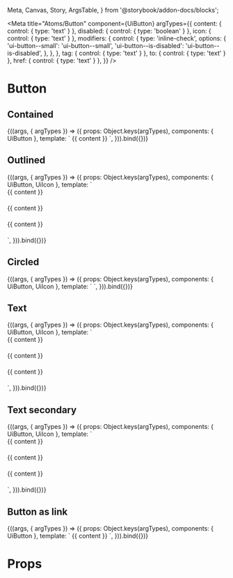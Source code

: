   Meta, Canvas, Story, ArgsTable,
} from '@storybook/addon-docs/blocks';

<Meta
  title="Atoms/Button"
  component={UiButton}
  argTypes={{
    content: { control: { type: 'text' } },
    disabled: { control: { type: 'boolean' } },
    icon: { control: { type: 'text' } },
    modifiers: {
      control: {
        type: 'inline-check',
        options: {
          'ui-button--small': 'ui-button--small',
          'ui-button--is-disabled': 'ui-button--is-disabled',
        },
      },
    },
    tag: { control: { type: 'text' } },
    to: { control: { type: 'text' } },
    href: { control: { type: 'text' } },
  }}
/>

# Button
## Contained
<Canvas>
  <Story
    name="Contained"
    args={{
      content: 'Next',
      disabled: false,
    }}
  >
    {((args, { argTypes }) => ({
      props: Object.keys(argTypes),
      components: { UiButton },
      template: `
        <UiButton
          :class="modifiers"
          :disabled="disabled"
        >
          {{ content }}
        </UiButton>
      `,
    })).bind({})}
  </Story>
</Canvas>

## Outlined
<Canvas>
  <Story
    name="Outlined"
    args={{
      content: 'Next',
      disabled: false,
      icon: 'reversePlus',
    }}
  >
    {((args, { argTypes }) => ({
      props: Object.keys(argTypes),
      components: { UiButton, UiIcon },
      template: `
        <div style="margin-bottom: 20px;">
          <UiButton
            class="ui-button--outlined"
            :class="modifiers"
            :disabled="disabled"
          >
            {{ content }}
          </UiButton>
        </div>
        <div style="margin-bottom: 20px;">
          <UiButton
            class="ui-button--outlined ui-button--has-icon"
            :class="modifiers"
            :disabled="disabled"
          >
            <UiIcon
              :icon="icon"
              class="ui-button__icon"
            />
            <span>{{ content }}</span>
          </UiButton>
        </div>
        <div style="margin-bottom: 20px;">
          <UiButton
            class="ui-button--outlined ui-button--has-icon"
            :class="modifiers"
            :disabled="disabled"
          >
            <span>{{ content }}</span>
            <UiIcon
              :icon="icon"
              class="ui-button__icon ui-button__icon--right"
            />
          </UiButton>
        </div>
      `,
    })).bind({})}
  </Story>
</Canvas>

## Circled
<Canvas>
  <Story
    name="Circled"
    args={{
      disabled: false,
      icon: 'plus',
    }}
  >
    {((args, { argTypes }) => ({
      props: Object.keys(argTypes),
      components: { UiButton, UiIcon },
      template: `
        <UiButton
          class="ui-button--outlined ui-button--circled ui-button--has-icon"
          :class="modifiers"
          :disabled="disabled"
        >
          <UiIcon
            :icon="icon"
          />
        </UiButton>
      `,
    })).bind({})}
  </Story>
</Canvas>

## Text
<Canvas>
  <Story
    name="Text"
    args={{
      content: 'Next',
      disabled: false,
      icon: 'reversePlus',
    }}
  >
    {((args, { argTypes }) => ({
      props: Object.keys(argTypes),
      components: { UiButton, UiIcon },
      template: `
        <div style="margin-bottom: 20px;">
          <UiButton
            class="ui-button--text"
            :class="modifiers"
            :disabled="disabled"
          >
            {{ content }}
          </UiButton>
        </div>
        <div style="margin-bottom: 20px;">
          <UiButton
            class="ui-button--text ui-button--has-icon"
            :class="modifiers"
            :disabled="disabled"
          >
            {{ content }}
            <UiIcon
              :icon="icon"
              class="ui-button__icon ui-button__icon--right"
            />
          </UiButton>
        </div>
        <div style="margin-bottom: 20px;">
          <UiButton
            class="ui-button--text ui-button--has-icon"
            :class="modifiers"
            :disabled="disabled"
          >
            <UiIcon
              :icon="icon"
              class="ui-button__icon"
            />
            {{ content }}
          </UiButton>
        </div>
      `,
    })).bind({})}
  </Story>
</Canvas>

## Text secondary
<Canvas>
  <Story
    name="Text secondary"
    args={{
      content: 'Next',
      disabled: false,
      icon: 'reversePlus',
    }}
  >
    {((args, { argTypes }) => ({
      props: Object.keys(argTypes),
      components: { UiButton, UiIcon },
      template: `
        <div style="margin-bottom: 20px;">
          <UiButton
            class="ui-button--text ui-button--secondary"
            :class="modifiers"
            :disabled="disabled"
          >
            {{ content }}
          </UiButton>
        </div>
        <div style="margin-bottom: 20px;">
          <UiButton
            class="ui-button--text ui-button--secondary ui-button--has-icon"
            :class="modifiers"
            :disabled="disabled"
          >
            {{ content }}
            <UiIcon
              :icon="icon"
              class="ui-button__icon ui-button__icon--right"
            />
          </UiButton>
        </div>
        <div style="margin-bottom: 20px;">
          <UiButton
            class="ui-button--text ui-button--secondary ui-button--has-icon"
            :class="modifiers"
            :disabled="disabled"
          >
            <UiIcon
              :icon="icon"
              class="ui-button__icon"
            />
            {{ content }}
          </UiButton>
        </div>
      `,
    })).bind({})}
  </Story>
</Canvas>

## Button as link

<Canvas>
  <Story
    name="Button as link"
    args={{
      content: 'Next',
      tag: 'button',
      to: '',
      href: 'https://infermedica.com/',
    }}
  >
    {((args, { argTypes }) => ({
      props: Object.keys(argTypes),
      components: { UiButton },
      template: `<UiButton
      class="ui-button--text"
      :tag="tag"
      :to="to"
      :href="href"
      >
         {{ content }}
       </UiButton>`,
    })).bind({})}
  </Story>
</Canvas>

# Props

<Props of={UiButton} />
